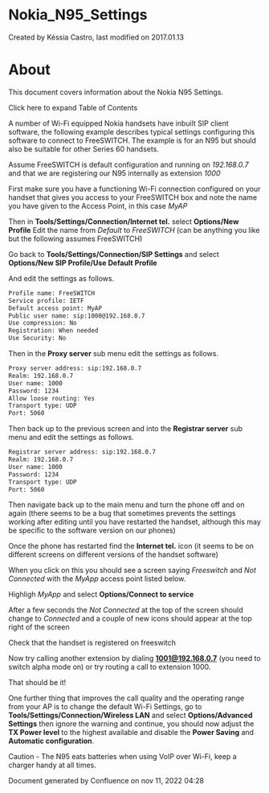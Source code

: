 
# Nokia_N95_Settings 

 Created by  Késsia Castro, last modified on 2017.01.13

# About

This document covers information about the Nokia N95 Settings.

Click here to expand Table of Contents

A number of Wi-Fi equipped Nokia handsets have inbuilt SIP client software, the following example describes typical settings configuring this software to connect to FreeSWITCH. The example is for an N95 but should also be suitable for other Series 60 handsets.

Assume FreeSWITCH is default configuration and running on _192.168.0.7_ and that we are registering our N95 internally as extension _1000_

First make sure you have a functioning Wi-Fi connection configured on your handset that gives you access to your FreeSWITCH box and note the name you have given to the Access Point, in this case _MyAP_

Then in **Tools/Settings/Connection/Internet tel.** select **Options/New Profile** Edit the name from _Default_ to _FreeSWITCH_ (can be anything you like but the following assumes FreeSWITCH)

Go back to **Tools/Settings/Connection/SIP Settings** and select **Options/New SIP Profile/Use Default Profile**

And edit the settings as follows.

```xml
Profile name: FreeSWITCH
Service profile: IETF
Default access point: MyAP
Public user name: sip:1000@192.168.0.7
Use compression: No
Registration: When needed
Use Security: No
```

Then in the **Proxy server** sub menu edit the settings as follows.

```xml
Proxy server address: sip:192.168.0.7
Realm: 192.168.0.7
User name: 1000
Password: 1234
Allow loose routing: Yes
Transport type: UDP
Port: 5060
```

Then back up to the previous screen and into the **Registrar server** sub menu and edit the settings as follows.

```xml
Registrar server address: sip:192.168.0.7
Realm: 192.168.0.7
User name: 1000
Password: 1234
Transport type: UDP
Port: 5060
```

Then navigate back up to the main menu and turn the phone off and on again (there seems to be a bug that sometimes prevents the settings working after editing until you have restarted the handset, although this may be specific to the software version on our phones)

Once the phone has restarted find the **Internet tel.** icon (it seems to be on different screens on different versions of the handset software)

When you click on this you should see a screen saying _Freeswitch_ and _Not Connected_ with the _MyApp_ access point listed below.

Highligh _MyApp_ and select **Options/Connect to service**

After a few seconds the _Not Connected_ at the top of the screen should change to _Connected_ and a couple of new icons should appear at the top right of the screen

Check that the handset is registered on freeswitch

Now try calling another extension by dialing **[1001@192.168.0.7](mailto:1001@192.168.0.7)** (you need to switch alpha mode on) or try routing a call to extension 1000.

That should be it!

One further thing that improves the call quality and the operating range from your AP is to change the default Wi-Fi Settings, go to **Tools/Settings/Connection/Wireless LAN** and select **Options/Advanced Settings** then ignore the warning and continue, you should now adjust the **TX Power level** to the highest available and disable the **Power Saving** and **Automatic configuration**.

  
Caution - The N95 eats batteries when using VoIP over Wi-Fi, keep a charger handy at all times.

Document generated by Confluence on nov 11, 2022 04:28
